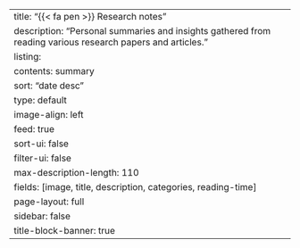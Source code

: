 ---
title: "{{< fa pen >}} Research notes"
description: "Personal summaries and insights gathered from reading various research papers and articles."
listing:
  contents: summary
  sort: "date desc"
  type: default
  image-align: left
  feed: true
  sort-ui: false
  filter-ui: false
  max-description-length: 110
  fields: [image, title, description, categories, reading-time]
page-layout: full
sidebar: false
title-block-banner: true
---